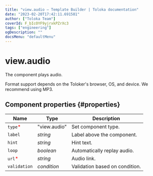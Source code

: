 ```yaml
---
title: "view.audio — Template Builder | Toloka documentation"
date: "2023-02-20T17:42:11.691581"
author: ["Toloka Team"]
coverId: F_bIcOYF9yjrxkPZrXc3
tags: ["engineering"]
ogDescription: ""
docsMenu: "defaultMenu"
---
```



# view.audio

The component plays audio.

Format support depends on the Toloker's browser, OS, and device. We recommend using MP3.

## Component properties {#properties}

**Name** | **Type** | **Description**
----- | ----- | -----
`type`<span style="color: red">\*</span> | "view.audio" | Set component type.
`label` | _string_ | Label above the component.
`hint` | _string_ | Hint text.
`loop` | _boolean_ | Automatically replay audio.
`url`<span style="color: red">\*</span> | _string_ | Audio link.
`validation` | _condition_ | Validation based on condition.

<ContactSupport/>